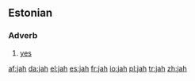 {{also|Jah}}
==Estonian==

===Adverb===
{{infl|et|adverb}}

# [[yes]]

[[af:jah]]
[[da:jah]]
[[el:jah]]
[[es:jah]]
[[fr:jah]]
[[io:jah]]
[[pl:jah]]
[[tr:jah]]
[[zh:jah]]